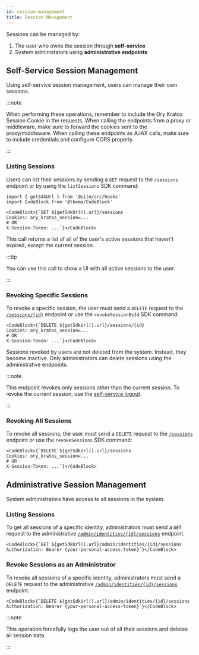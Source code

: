 ```yaml
---
id: session-management
title: Session Management
---
```


Sessions can be managed by:

1. The user who owns the session through **self-service**
2. System administators using **administrative endpoints**

## Self-Service Session Management

Using self-service session management, users can manage their own sessions.

:::note

When performing these operations, remember to include the Ory Kratos Session
Cookie in the requests. When calling the endpoints from a proxy or middleware,
make sure to forward the cookies sent to the proxy/middleware. When calling
these endpoints as AJAX calls, make sure to include credentials and configure
CORS properly.

:::

### Listing Sessions

Users can list their sessions by sending a `GET` request to the `/sessions`
endpoint or by using the `listSessions` SDK command:

```mdx-code-block
import { getSdkUrl } from '@site/src/hooks'
import CodeBlock from '@theme/CodeBlock'

<CodeBlock>{`GET ${getSdkUrl().url}/sessions
Cookies: ory_kratos_session=...
# OR
X-Session-Token: ...`}</CodeBlock>
```

This call returns a list af all of the user's active sessions that haven't
expired, except the current session.

:::tip

You can use this call to show a UI with all active sessions to the user.

:::

### Revoking Specific Sessions

To revoke a specific session, the user must send a `DELETE` request to the
[`/sessions/{id}`](../../reference/api.mdx#operation/revokeSessionById) endpoint
or use the `revokeSessionById` SDK command:

```mdx-code-block
<CodeBlock>{`DELETE ${getSdkUrl().url}/sessions/{id}
Cookies: ory_kratos_session=...
# OR
X-Session-Token: ...`}</CodeBlock>
```

Sessions revoked by users are not deleted from the system. Instead, they become
inactive. Only administrators can delete sessions using the administrative
endpoints.

:::note

This endpoint revokes only sessions other than the current session. To revoke
the current session, use the
[self-service logout](../../kratos/self-service/flows/user-logout.mdx).

:::

### Revoking All Sessions

To revoke all sessions, the user must send a `DELETE` request to the
[`/sessions`](../../reference/api.mdx#operation/revokeSessions) endpoint or use
the `revokeSessions` SDK command:

```mdx-code-block
<CodeBlock>{`DELETE ${getSdkUrl().url}/sessions
Cookies: ory_kratos_session=...
# OR
X-Session-Token: ...`}</CodeBlock>
```

## Administrative Session Management

System administrators have access to all sessions in the system.

### Listing Sessions

To get all sessions of a specific identity, administrators must send a `GET`
request to the administrative
[`/admin/identities/{id}/sessions`](../../reference/api.mdx#operation/adminListIdentitySessions)
endpoint.

```mdx-code-block
<CodeBlock>{`GET ${getSdkUrl().url}/admin/identities/{id}/sessions
Authorization: Bearer {your-personal-access-token}`}</CodeBlock>
```

### Revoke Sessions as an Administrator

To revoke all sessions of a specific identity, administrators must send a
`DELETE` request to the administrative
[`/admin/identities/{id}/sessions`](../../reference/api.mdx#operation/adminDeleteIdentitySessions)
endpoint.

```mdx-code-block
<CodeBlock>{`DELETE ${getSdkUrl().url}/admin/identities/{id}/sessions
Authorization: Bearer {your-personal-access-token}`}</CodeBlock>
```

:::note

This operation forcefully logs the user out of all their sessions and deletes
all session data.

:::
